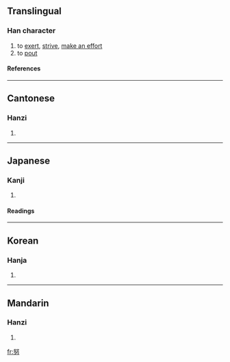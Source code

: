 ==Translingual==
===Han character===
{{Han char|rn=19|rad=力|as=05|sn=7|four=4742<sub>7</sub>|canj=女水大尸 (VEKS)}}
# to [[exert]], [[strive]], [[make an effort]]
# to [[pout]]
====References====
{{Han ref|kx=0146.280|dkj=02314|dj=0331.010|hdz=10369.040|uh=52AA|ud=21162|bh=A756|bd=42838}}
----
==Cantonese==
===Hanzi===
{{yue-hanzi|jyut=|y=[[nou5]]}}
# {{defn|Cantonese}}
----
==Japanese==
===Kanji===
{{ja-kanji|grade=|rs=力05}}
# {{defn|Japanese}} 
====Readings====
{{ja-readings|on=[[ど]] (do)|kun=[[つとめる]] (tsutomeru), [[ゆめ]] (yume)}}
----
==Korean==
===Hanja===
{{ko-hanja|hangeul=노|rv=no|mr=no}}
# {{defn|Korean}}
----
==Mandarin==
===Hanzi===
{{cmn-hanzi|pin=[[nǔ]] ([[nu3]])|wg=[[nu3|nu<sup>3</sup>]]}}
# {{defn|Mandarin}}

[[fr:努]]